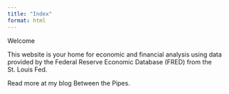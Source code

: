 ```yaml
---
title: "Index"
format: html
---
```


Welcome

This website is your home for economic and financial analysis using data provided by the Federal Reserve Economic Database (FRED) from the St. Louis Fed.

Read more at my blog Between the Pipes.